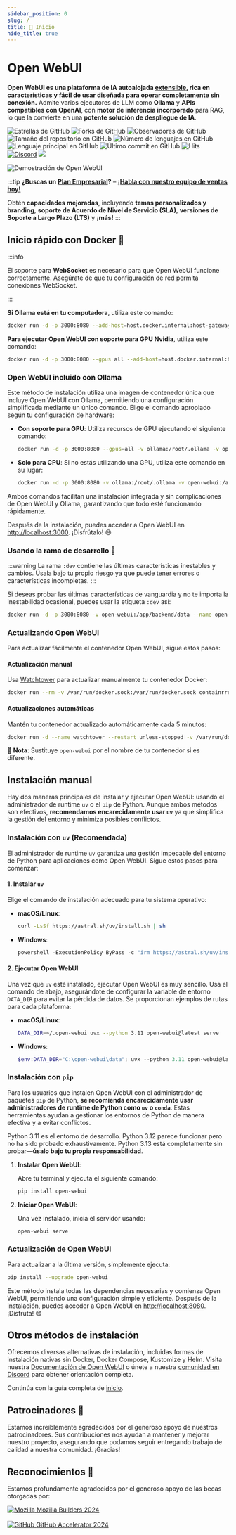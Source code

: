 ```yaml
---
sidebar_position: 0
slug: /
title: 🏡 Inicio
hide_title: true
---
```



# Open WebUI


**Open WebUI es una plataforma de IA autoalojada [extensible](https://docs.openwebui.com/features/plugin/), rica en características y fácil de usar diseñada para operar completamente sin conexión.** Admite varios ejecutores de LLM como **Ollama** y **APIs compatibles con OpenAI**, con **motor de inferencia incorporado** para RAG, lo que la convierte en una **potente solución de despliegue de IA**.

![Estrellas de GitHub](https://img.shields.io/github/stars/open-webui/open-webui?style=social)
![Forks de GitHub](https://img.shields.io/github/forks/open-webui/open-webui?style=social)
![Observadores de GitHub](https://img.shields.io/github/watchers/open-webui/open-webui?style=social)
![Tamaño del repositorio en GitHub](https://img.shields.io/github/repo-size/open-webui/open-webui)
![Número de lenguajes en GitHub](https://img.shields.io/github/languages/count/open-webui/open-webui)
![Lenguaje principal en GitHub](https://img.shields.io/github/languages/top/open-webui/open-webui)
![Último commit en GitHub](https://img.shields.io/github/last-commit/open-webui/open-webui?color=red)
![Hits](https://hits.seeyoufarm.com/api/count/incr/badge.svg?url=https%3A%2F%2Fgithub.com%2Follama-webui%2Follama-wbui&count_bg=%2379C83D&title_bg=%23555555&icon=&icon_color=%23E7E7E7&title=hits&edge_flat=false)
[![Discord](https://img.shields.io/badge/Discord-Open_WebUI-blue?logo=discord&logoColor=white)](https://discord.gg/5rJgQTnV4s)
[![](https://img.shields.io/static/v1?label=Sponsor&message=%E2%9D%A4&logo=GitHub&color=%23fe8e86)](https://github.com/sponsors/tjbck)

![Demostración de Open WebUI](/images/demo.gif)

:::tip
**¿Buscas un [Plan Empresarial](https://docs.openwebui.com/enterprise)?** – **[¡Habla con nuestro equipo de ventas hoy!](mailto:sales@openwebui.com)**

Obtén **capacidades mejoradas**, incluyendo **temas personalizados y branding**, **soporte de Acuerdo de Nivel de Servicio (SLA)**, **versiones de Soporte a Largo Plazo (LTS)** y **¡más!**
:::

<TopBanners />

## Inicio rápido con Docker 🐳

:::info

El soporte para **WebSocket** es necesario para que Open WebUI funcione correctamente. Asegúrate de que tu configuración de red permita conexiones WebSocket.

:::

**Si Ollama está en tu computadora**, utiliza este comando:

```bash
docker run -d -p 3000:8080 --add-host=host.docker.internal:host-gateway -v open-webui:/app/backend/data --name open-webui --restart always ghcr.io/open-webui/open-webui:main
```

**Para ejecutar Open WebUI con soporte para GPU Nvidia**, utiliza este comando:

```bash
docker run -d -p 3000:8080 --gpus all --add-host=host.docker.internal:host-gateway -v open-webui:/app/backend/data --name open-webui --restart always ghcr.io/open-webui/open-webui:cuda
```

### Open WebUI incluido con Ollama

Este método de instalación utiliza una imagen de contenedor única que incluye Open WebUI con Ollama, permitiendo una configuración simplificada mediante un único comando. Elige el comando apropiado según tu configuración de hardware:

- **Con soporte para GPU**:
  Utiliza recursos de GPU ejecutando el siguiente comando:

  ```bash
  docker run -d -p 3000:8080 --gpus=all -v ollama:/root/.ollama -v open-webui:/app/backend/data --name open-webui --restart always ghcr.io/open-webui/open-webui:ollama
  ```

- **Solo para CPU**:
  Si no estás utilizando una GPU, utiliza este comando en su lugar:

  ```bash
  docker run -d -p 3000:8080 -v ollama:/root/.ollama -v open-webui:/app/backend/data --name open-webui --restart always ghcr.io/open-webui/open-webui:ollama
  ```

Ambos comandos facilitan una instalación integrada y sin complicaciones de Open WebUI y Ollama, garantizando que todo esté funcionando rápidamente.

Después de la instalación, puedes acceder a Open WebUI en [http://localhost:3000](http://localhost:3000). ¡Disfrútalo! 😄

### Usando la rama de desarrollo 🌙

:::warning
La rama `:dev` contiene las últimas características inestables y cambios. Úsala bajo tu propio riesgo ya que puede tener errores o características incompletas.
:::

Si deseas probar las últimas características de vanguardia y no te importa la inestabilidad ocasional, puedes usar la etiqueta `:dev` así:

```bash
docker run -d -p 3000:8080 -v open-webui:/app/backend/data --name open-webui --restart always ghcr.io/open-webui/open-webui:dev
```

### Actualizando Open WebUI

Para actualizar fácilmente el contenedor Open WebUI, sigue estos pasos:

#### Actualización manual
Usa [Watchtower](https://containrrr.dev/watchtower) para actualizar manualmente tu contenedor Docker:
```bash
docker run --rm -v /var/run/docker.sock:/var/run/docker.sock containrrr/watchtower --run-once open-webui
```

#### Actualizaciones automáticas
Mantén tu contenedor actualizado automáticamente cada 5 minutos:
```bash
docker run -d --name watchtower --restart unless-stopped -v /var/run/docker.sock:/var/run/docker.sock containrrr/watchtower --interval 300 open-webui
```

🔧 **Nota**: Sustituye `open-webui` por el nombre de tu contenedor si es diferente.

## Instalación manual

Hay dos maneras principales de instalar y ejecutar Open WebUI: usando el administrador de runtime `uv` o el `pip` de Python. Aunque ambos métodos son efectivos, **recomendamos encarecidamente usar `uv`** ya que simplifica la gestión del entorno y minimiza posibles conflictos.

### Instalación con `uv` (Recomendada)

El administrador de runtime `uv` garantiza una gestión impecable del entorno de Python para aplicaciones como Open WebUI. Sigue estos pasos para comenzar:

#### 1. Instalar `uv`

Elige el comando de instalación adecuado para tu sistema operativo:

- **macOS/Linux**:  
  ```bash
  curl -LsSf https://astral.sh/uv/install.sh | sh
  ```

- **Windows**:  
  ```powershell
  powershell -ExecutionPolicy ByPass -c "irm https://astral.sh/uv/install.ps1 | iex"
  ```

#### 2. Ejecutar Open WebUI

Una vez que `uv` esté instalado, ejecutar Open WebUI es muy sencillo. Usa el comando de abajo, asegurándote de configurar la variable de entorno `DATA_DIR` para evitar la pérdida de datos. Se proporcionan ejemplos de rutas para cada plataforma:

- **macOS/Linux**:  
  ```bash
  DATA_DIR=~/.open-webui uvx --python 3.11 open-webui@latest serve
  ```

- **Windows**:  
  ```powershell
  $env:DATA_DIR="C:\open-webui\data"; uvx --python 3.11 open-webui@latest serve
  ```



### Instalación con `pip`

Para los usuarios que instalen Open WebUI con el administrador de paquetes `pip` de Python, **se recomienda encarecidamente usar administradores de runtime de Python como `uv` o `conda`**. Estas herramientas ayudan a gestionar los entornos de Python de manera efectiva y a evitar conflictos.

Python 3.11 es el entorno de desarrollo. Python 3.12 parece funcionar pero no ha sido probado exhaustivamente. Python 3.13 está completamente sin probar—**úsalo bajo tu propia responsabilidad**.

1. **Instalar Open WebUI**:  

   Abre tu terminal y ejecuta el siguiente comando:  
   ```bash
   pip install open-webui
   ```

2. **Iniciar Open WebUI**:  

   Una vez instalado, inicia el servidor usando:  
   ```bash
   open-webui serve
   ```

### Actualización de Open WebUI

Para actualizar a la última versión, simplemente ejecuta:  

```bash
pip install --upgrade open-webui
```

Este método instala todas las dependencias necesarias y comienza Open WebUI, permitiendo una configuración simple y eficiente. Después de la instalación, puedes acceder a Open WebUI en [http://localhost:8080](http://localhost:8080). ¡Disfruta! 😄

## Otros métodos de instalación

Ofrecemos diversas alternativas de instalación, incluidas formas de instalación nativas sin Docker, Docker Compose, Kustomize y Helm. Visita nuestra [Documentación de Open WebUI](https://docs.openwebui.com/getting-started/) o únete a nuestra [comunidad en Discord](https://discord.gg/5rJgQTnV4s) para obtener orientación completa.

Continúa con la guía completa de [inicio](/getting-started).

## Patrocinadores 🙌


<SponsorList />


Estamos increíblemente agradecidos por el generoso apoyo de nuestros patrocinadores. Sus contribuciones nos ayudan a mantener y mejorar nuestro proyecto, asegurando que podamos seguir entregando trabajo de calidad a nuestra comunidad. ¡Gracias!


## Reconocimientos 🙏

Estamos profundamente agradecidos por el generoso apoyo de las becas otorgadas por:

<p>


  <a href="https://builders.mozilla.org/" title="Mozilla Builders 2024" target="_blank" rel="noopener">
    <img src="/images/grants/mozilla.png" alt="Mozilla" width={"300px"} style={{verticalAlign:'middle',marginRight:'12px'}} />
    <span style={{verticalAlign:'middle', fontWeight:600, fontSize:'1.05em'}}>Mozilla Builders 2024</span>
  </a>

  <br/>
  <br/>

  <a href="https://github.com/accelerator" title="GitHub Accelerator 2024" target="_blank" rel="noopener">
    <img src="/images/grants/github.png" alt="GitHub" width={"300px"} style={{verticalAlign:'middle',marginRight:'16px'}} />
    <span style={{verticalAlign:'middle', fontWeight:600, fontSize:'1.05em'}}>GitHub Accelerator 2024</span>
  </a>

  
</p>